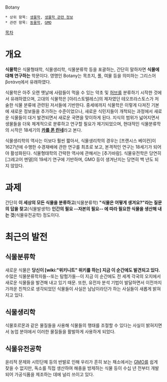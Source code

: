 Botany

 * 상위 항목: [[생물학]], [[생물학 관련 정보]]
 * 관련 항목: [[동물학]], [[GMO]]

[[목차]]

= 개요 =
'''식물학'''은 식물형태학, 식물생리학, 식물분류학 등을 포괄하는, 간단히 말하자면 '''식물에 대해 연구하는''' 학문이다. 영명인 Botany는 목초지, 풀, 여물 등을 의미하는 그리스어 βοτάνη에서 유래하였다.

식물학은 아주 오랜 옛날에 사람들이 먹을 수 있는 약초 및 [[허브]]를 분류하기 시작한 것에서 유래하였으며, 고대의 식물학은 [아리스토텔레스]의 제자였던 테오프라스토스가 저술한 식물 분류에 관련된 저서들에 기반한다. 중세에까지 식물학은 이렇게 다져진 기본에 새로운 정보들을 추가하는 수준이었으나, 새로운 식민지들이 개척되는 과정에서 새로운 식물들이 대거 발견되면서 새로운 국면을 맞이하게 된다. 지식의 범위가 넓어지면서 생물들을 더욱 체계적으로 분류하고 연구할 필요가 제기되었으며, 현대적인 식물분류학의 시작은 18세기의 '''[[카를 폰 린네]]'''라고 본다.

식물생리학의 역사는 이보다 훨씬 짧아서, 식물생리학의 경우는 [프랜시스 베이컨]이 1627년에 수행한 수경재배에 관한 연구를 최초로 보고, 본격적인 연구는 18세기가 되어야 활성화된다. 식물형태학의 간략한 역사에 관해서는 [추가바람]. 식물유전학은 당연히 [그레고어 멘델]의 19세기 연구에 기반하며, GMO 등이 생겨난지는 당연히 백 년도 되지 않았다.

= 과제 =

간단히 '''이 세상의 모든 식물을 분류하고'''(식물분류학) '''"식물은 어떻게 생겨요?"라는 질문의 답을 찾고'''(식물발생학) '''인간의 필요 --자본의 필요-- 에 따라 필요한 식물을 생산해 내는 것'''(식물유전공학) 정도이다.

= 최근의 발전 =

== 식물분류학 ==
새로운 식물은 '''당신이 [wiki:"위키니트" 위키를 하는] 지금 이 순간에도 발견되고 있다.''' 수많은 식물분류학자들--또는 탐험가들--이 지금 이 순간에도 전 세계 각국의 오지에서 새로운 식물들을 발견해 내고 있기 때문.
또한, 유전자 분석 기법이 발달하면서 이전까지 가까운 친척으로 생각되었던 식물들이 사실은 남남이라던가 하는 사실들이 새롭게 밝혀지고 있다.

== 식물생리학 ==
식물호르몬과 같은 물질들을 사용해 식물들의 행태를 조절할 수 있다는 사실이 밝혀지면서 농업 분야에서 이러한 물질들을 활발하게 사용하게 되었다.

== 식물유전공학 ==
윤리적 문제와 시민단체 등의 반발로 인해 우리가 흔히 보는 채소에서는 [[GMO]]를 쉽게 찾을 수 없지만, 독소를 직접 생산하여 해충을 방제하는 식물 등이 수십 년 전부터 개발되어 가공식품을 제조하는 데에 널리 쓰이고 있다.
